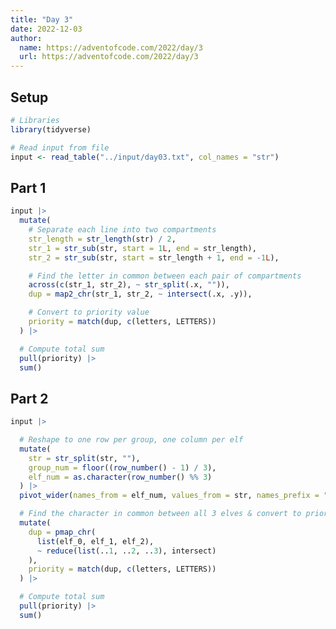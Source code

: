 ```yaml
---
title: "Day 3"
date: 2022-12-03
author:
  name: https://adventofcode.com/2022/day/3
  url: https://adventofcode.com/2022/day/3
---
```


## Setup

```r
# Libraries
library(tidyverse)

# Read input from file
input <- read_table("../input/day03.txt", col_names = "str")
```

## Part 1

```r
input |>
  mutate(
    # Separate each line into two compartments
    str_length = str_length(str) / 2,
    str_1 = str_sub(str, start = 1L, end = str_length),
    str_2 = str_sub(str, start = str_length + 1, end = -1L),

    # Find the letter in common between each pair of compartments
    across(c(str_1, str_2), ~ str_split(.x, "")),
    dup = map2_chr(str_1, str_2, ~ intersect(.x, .y)),

    # Convert to priority value
    priority = match(dup, c(letters, LETTERS))
  ) |>

  # Compute total sum
  pull(priority) |>
  sum()
```

## Part 2

```r
input |>

  # Reshape to one row per group, one column per elf
  mutate(
    str = str_split(str, ""),
    group_num = floor((row_number() - 1) / 3),
    elf_num = as.character(row_number() %% 3)
  ) |>
  pivot_wider(names_from = elf_num, values_from = str, names_prefix = "elf_") |>

  # Find the character in common between all 3 elves & convert to priority val
  mutate(
    dup = pmap_chr(
      list(elf_0, elf_1, elf_2),
      ~ reduce(list(..1, ..2, ..3), intersect)
    ),
    priority = match(dup, c(letters, LETTERS))
  ) |>

  # Compute total sum
  pull(priority) |>
  sum()
```
